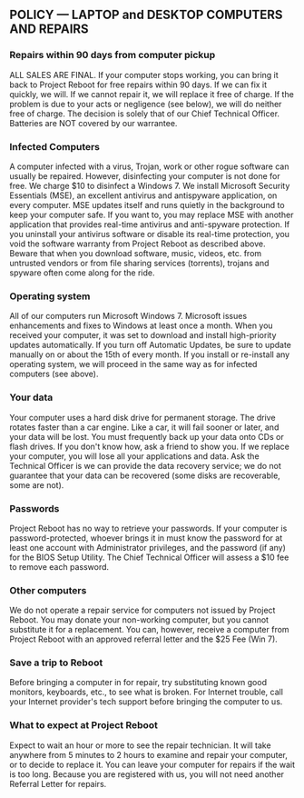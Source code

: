 ## POLICY — LAPTOP and DESKTOP COMPUTERS AND REPAIRS

### Repairs within 90 days from computer pickup

ALL SALES ARE FINAL. If your computer stops working, you can bring it back to Project Reboot for free repairs within 90 days. If we can fix it quickly, we will. If we cannot repair it, we will replace it free of charge. If the problem is due to your acts or negligence (see below), we will do neither free of charge. The decision is solely that of our Chief Technical Officer. Batteries are NOT covered by our warrantee.

### Infected Computers

A computer infected with a virus, Trojan, work or other rogue software can usually be repaired. However, disinfecting your computer is not done for free. We charge \$10 to disinfect a Windows 7.
We install Microsoft Security Essentials (MSE), an excellent antivirus and antispyware application, on every computer. MSE updates itself and runs quietly in the background to keep your computer safe. If you want to, you may replace MSE with another application that provides real-time antivirus and anti-spyware protection. If you uninstall your antivirus software or disable its real-time protection, you void the software warranty from Project Reboot as described above. Beware that when you download software, music, videos, etc. from untrusted vendors or from file sharing services (torrents), trojans and spyware often come along for the ride.

### Operating system

All of our computers run Microsoft Windows 7. Microsoft issues enhancements and fixes to Windows at least once a month. When you received your computer, it was set to download and install high-priority updates automatically. If you turn off Automatic Updates, be sure to update manually on or about the 15th of every month. If you install or re-install any operating system, we will proceed in the same way as for infected computers (see above).

### Your data

Your computer uses a hard disk drive for permanent storage. The drive rotates faster than a car engine. Like a car, it will fail sooner or later, and your data will be lost. You must frequently back up your data onto CDs or flash drives. If you don't know how, ask a friend to show you. If we replace your computer, you will lose all your applications and data. Ask the Technical Officer is we can provide the data recovery service; we do not guarantee that your data can be recovered (some disks are recoverable, some are not).

### Passwords

Project Reboot has no way to retrieve your passwords. If your computer is password-protected, whoever brings it in must know the password for at least one account with Administrator privileges, and the password (if any) for the BIOS Setup Utility. The Chief Technical Officer will assess a \$10 fee to remove each password.

### Other computers

We do not operate a repair service for computers not issued by Project Reboot. You may donate your non-working computer, but you cannot substitute it for a replacement. You can, however, receive a computer from Project Reboot with an approved referral letter and the \$25 Fee (Win 7).

### Save a trip to Reboot

Before bringing a computer in for repair, try substituting known good monitors, keyboards, etc., to see what is broken. For Internet trouble, call your Internet provider's tech support before bringing the computer to us.

### What to expect at Project Reboot

Expect to wait an hour or more to see the repair technician. It will take anywhere from 5 minutes to 2 hours to examine and repair your computer, or to decide to replace it. You can leave your computer for repairs if the wait is too long. Because you are registered with us, you will not need another Referral Letter for repairs.

